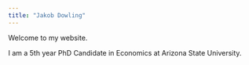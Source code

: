 ```yaml
---
title: "Jakob Dowling"
---
```


Welcome to my website.

I am a 5th year PhD Candidate in Economics at Arizona State University.